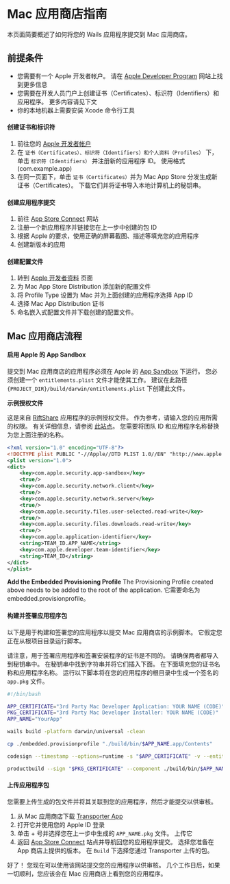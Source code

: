 # Mac 应用商店指南

本页面简要概述了如何将您的 Wails 应用程序提交到 Mac 应用商店。

## 前提条件

- 您需要有一个 Apple 开发者帐户。 请在 [Apple Developer Program](https://developer.apple.com/support/compare-memberships/) 网站上找到更多信息
- 您需要在开发人员门户上创建证书（Certificates）、标识符（Identifiers）和应用程序。 更多内容请见下文
- 你的本地机器上需要安装 Xcode 命令行工具

#### 创建证书和标识符

1. 前往您的 [Apple 开发者帐户](https://developer.apple.com/account/)
2. 在 `证书（Certificates）、标识符（Identifiers）和个人资料（Profiles）` 下，单击 `标识符（Identifiers）` 并注册新的应用程序 ID。 使用格式 (com.example.app)
3. 在同一页面下，单击 `证书（Certificates）`并为 Mac App Store 分发生成新证书（Certificates）。  下载它们并将证书导入本地计算机上的秘钥串。

#### 创建应用程序提交

1. 前往 [App Store Connect](https://appstoreconnect.apple.com/apps) 网站
2. 注册一个新应用程序并链接您在上一步中创建的包 ID
3. 根据 Apple 的要求，使用正确的屏幕截图、描述等填充您的应用程序
4. 创建新版本的应用

#### 创建配置文件
1. 转到 [Apple 开发者资料](https://developer.apple.com/account/resources/profiles/list) 页面
2. 为 Mac App Store Distribution 添加新的配置文件
3. 将 Profile Type 设置为 Mac 并为上面创建的应用程序选择 App ID
4. 选择 Mac App Distribution 证书
5. 命名嵌入式配置文件并下载创建的配置文件。

## Mac 应用商店流程

#### 启用 Apple 的 App Sandbox

提交到 Mac 应用商店的应用程序必须在 Apple 的 [App Sandbox](https://developer.apple.com/app-sandboxing/) 下运行。 您必须创建一个 `entitlements.plist` 文件才能使其工作。 建议在此路径 `{PROJECT_DIR}/build/darwin/entitlements.plist` 下创建此文件。

**示例授权文件**

这是来自 [RiftShare](https://github.com/achhabra2/riftshare) 应用程序的示例授权文件。 作为参考，请输入您的应用所需的权限。 有关详细信息，请参阅 [此站点](https://developer.apple.com/documentation/bundleresources/entitlements)。 您需要将团队 ID 和应用程序名称替换为您上面注册的名称。

```xml title="entitlements.plist"
<?xml version="1.0" encoding="UTF-8"?>
<!DOCTYPE plist PUBLIC "-//Apple//DTD PLIST 1.0//EN" "http://www.apple.com/DTDs/PropertyList-1.0.dtd">
<plist version="1.0">
<dict>
    <key>com.apple.security.app-sandbox</key>
    <true/>
    <key>com.apple.security.network.client</key>
    <true/>
    <key>com.apple.security.network.server</key>
    <true/>
    <key>com.apple.security.files.user-selected.read-write</key>
    <true/>
    <key>com.apple.security.files.downloads.read-write</key>
    <true/>
    <key>com.apple.application-identifier</key>
    <string>TEAM_ID.APP_NAME</string>
    <key>com.apple.developer.team-identifier</key>
    <string>TEAM_ID</string>
</dict>
</plist>
```

**Add the Embedded Provisioning Profile** The Provisioning Profile created above needs to be added to the root of the application. 它需要命名为 embedded.provisionprofile。

#### 构建并签署应用程序包

以下是用于构建和签署您的应用程序以提交 Mac 应用商店的示例脚本。 它假定您正在从根项目目录运行脚本。

请注意，用于签署应用程序和签署安装程序的证书是不同的。 请确保两者都导入到秘钥串中。 在秘钥串中找到字符串并将它们插入下面。 在下面填充您的证书名称和应用程序名称。 运行以下脚本将在您的应用程序的根目录中生成一个签名的 `app.pkg` 文件。

```bash title="macappstore-build.sh"
#!/bin/bash

APP_CERTIFICATE="3rd Party Mac Developer Application: YOUR NAME (CODE)"
PKG_CERTIFICATE="3rd Party Mac Developer Installer: YOUR NAME (CODE)"
APP_NAME="YourApp"

wails build -platform darwin/universal -clean

cp ./embedded.provisionprofile "./build/bin/$APP_NAME.app/Contents"

codesign --timestamp --options=runtime -s "$APP_CERTIFICATE" -v --entitlements ./build/darwin/entitlements.plist ./build/bin/$APP_NAME.app

productbuild --sign "$PKG_CERTIFICATE" --component ./build/bin/$APP_NAME.app /Applications ./$APP_NAME.pkg
```

#### 上传应用程序包

您需要上传生成的包文件并将其关联到您的应用程序，然后才能提交以供审核。

1. 从 Mac 应用商店下载 [Transporter App](https://apps.apple.com/us/app/transporter/id1450874784)
2. 打开它并使用您的 Apple ID 登录
3. 单击 + 号并选择您在上一步中生成的 `APP_NAME.pkg` 文件。 上传它
4. 返回 [App Store Connect](https://appstoreconnect.apple.com/apps) 站点并导航回您的应用程序提交。 选择您准备在 App 商店上提供的版本。 在 `Build` 下选择您通过 Transporter 上传的包。

好了！ 您现在可以使用该网站提交您的应用程序以供审核。 几个工作日后，如果一切顺利，您应该会在 Mac 应用商店上看到您的应用程序。 
